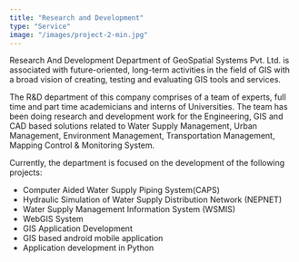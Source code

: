 ```yaml
---
title: "Research and Development"
type: "Service"
image: "/images/project-2-min.jpg"
---
```


Research And Development Department of GeoSpatial Systems Pvt. Ltd. is associated with future-oriented, long-term activities in the field of GIS with a broad vision of creating, testing and evaluating GIS tools and services.

The R&D department of this company comprises of a team of experts, full time and part time academicians and interns of Universities. The team has been doing research and development work for the Engineering, GIS and CAD based solutions related to Water Supply Management, Urban Management, Environment Management, Transportation Management, Mapping Control & Monitoring System.

Currently, the department is focused on the development of the following projects:

* Computer Aided Water Supply Piping System(CAPS)
* Hydraulic Simulation of Water Supply Distribution Network (NEPNET)
* Water Supply Management Information System (WSMIS)
* WebGIS System
* GIS Application Development
* GIS based android mobile application
* Application development in Python